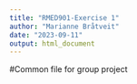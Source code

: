```yaml
---
title: "RMED901-Exercise 1"
author: "Marianne Bråtveit"
date: "2023-09-11"
output: html_document
---
```


#Common file for group project

